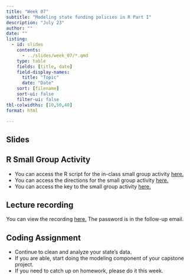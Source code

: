 ```yaml
---
title: "Week 07"
subtitle: "Modeling state funding policies in R Part I"
description: "July 23"
author: ""
date: ""
listing:
  - id: slides
    contents:
      - ../slides/week_07/*.qmd
    type: table
    fields: [title, date]
    field-display-names:
      title: "Topic"
      date: "Date"
    sort: [filename]
    sort-ui: false
    filter-ui: false
tbl-colwidths: [10,50,40]
format: html

---
```


## Slides

::: {#slides}
:::


## R Small Group Activity 

- You can access the R script for the in-class small group activity [here.](https://gist.github.com/kkaput23/51930f10b649e068d24d50df9ac2fecb)
- You can access the directions for the small group activity [here.](https://docs.google.com/document/d/1PfPcicexymFQ3N1mJzx0AhnxurVXnBEms7pmt_mlVzQ/edit)
- You can access the key to the small group activity [here.](https://gist.github.com/kkaput23/d624820af5580e4ded72d6a8037be017)


## Lecture recording

You can view the recording [here.](https://vimeo.com/989119042?share=copy) The password is in the follow-up email. 

## Coding Assignment

- Continue to clean and analyze your state's data. 
- If you are able, start doing the modeling component of your capstone project. 
- If you need to catch up on homework, please do it this week. 

